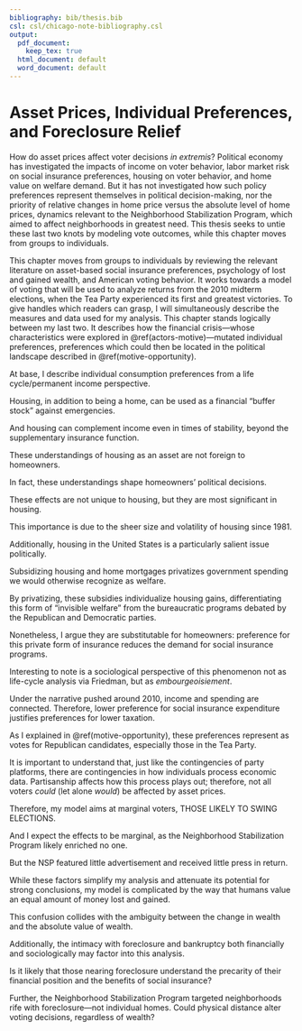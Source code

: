 ```yaml
---
bibliography: bib/thesis.bib
csl: csl/chicago-note-bibliography.csl
output:
  pdf_document:
    keep_tex: true
  html_document: default
  word_document: default
---
```


# Asset Prices, Individual Preferences, and Foreclosure Relief {#methods}

How do asset prices affect voter decisions *in extremis*?
Political economy has investigated the impacts of income on voter behavior, labor market risk on social insurance preferences, housing on voter behavior, and home value on welfare demand.
But it has not investigated how such policy preferences represent themselves in political decision-making, nor the priority of relative changes in home price versus the absolute level of home prices, dynamics relevant to the Neighborhood Stabilization Program, which aimed to affect neighborhoods in greatest need.
This thesis seeks to untie these last two knots by modeling vote outcomes, while this chapter moves from groups to individuals.

This chapter moves from groups to individuals by reviewing the relevant literature on asset-based social insurance preferences, psychology of lost and gained wealth, and American voting behavior.
It works towards a model of voting that will be used to analyze returns from the 2010 midterm elections, when the Tea Party experienced its first and greatest victories.
To give handles which readers can grasp, I will simultaneously describe the measures and data used for my analysis.
This chapter stands logically between my last two.
It describes how the financial crisis---whose characteristics were explored in \@ref(actors-motive)---mutated individual preferences, preferences which could then be located in the political landscape described in \@ref(motive-opportunity).

At base, I describe individual consumption preferences from a life cycle/permanent income perspective.

Housing, in addition to being a home, can be used as a financial "buffer stock" against emergencies.

And housing can complement income even in times of stability, beyond the supplementary insurance function.

These understandings of housing as an asset are not foreign to homeowners.

In fact, these understandings shape homeowners' political decisions.

These effects are not unique to housing, but they are most significant in housing.

This importance is due to the sheer size and volatility of housing since 1981.

Additionally, housing in the United States is a particularly salient issue politically.

Subsidizing housing and home mortgages privatizes government spending we would otherwise recognize as welfare.

By privatizing, these subsidies individualize housing gains, differentiating this form of "invisible welfare" from the bureaucratic programs debated by the Republican and Democratic parties.

Nonetheless, I argue they are substitutable for homeowners: preference for this private form of insurance reduces the demand for social insurance programs.

Interesting to note is a sociological perspective of this phenomenon not as life-cycle analysis via Friedman, but as *embourgeoisiement*.

Under the narrative pushed around 2010, income and spending are connected.
Therefore, lower preference for social insurance expenditure justifies preferences for lower taxation.

As I explained in \@ref(motive-opportunity), these preferences represent as votes for Republican candidates, especially those in the Tea Party.

It is important to understand that, just like the contingencies of party platforms, there are contingencies in how individuals process economic data.
Partisanship affects how this process plays out; therefore, not all voters *could* (let alone *would*) be affected by asset prices.

Therefore, my model aims at marginal voters, THOSE LIKELY TO SWING ELECTIONS.

And I expect the effects to be marginal, as the Neighborhood Stabilization Program likely enriched no one.

But the NSP featured little advertisement and received little press in return.

While these factors simplify my analysis and attenuate its potential for strong conclusions, my model is complicated by the way that humans value an equal amount of money lost and gained.

This confusion collides with the ambiguity between the change in wealth and the absolute value of wealth.

Additionally, the intimacy with foreclosure and bankruptcy both financially and sociologically may factor into this analysis.

Is it likely that those nearing foreclosure understand the precarity of their financial position and the benefits of social insurance?

Further, the Neighborhood Stabilization Program targeted neighborhoods rife with foreclosure---not individual homes.
Could physical distance alter voting decisions, regardless of wealth?